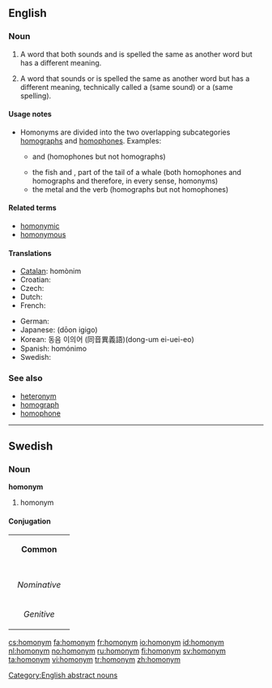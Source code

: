 {{wikipedia}}
==English==
{{nyms}}

===Noun===
{{en-noun}}

# {{semantics}} {{context|strict sense}} A word that both sounds and is spelled the same as another word but has a different meaning.
# {{context|loosely}} A word that sounds or is spelled the same as another word but has a different meaning, technically called a {{term|homophone}} (same sound) or a {{term|homograph}} (same spelling).

====Usage notes====
* Homonyms are divided into the two overlapping subcategories [[homograph]]s and [[homophone]]s. Examples:
** {{term|die}} and {{term|dye}} (homophones but not homographs)
** the fish {{term|fluke}} and {{term|fluke}}, part of the tail of a whale (both homophones and homographs and therefore, in every sense, homonyms)
** the metal {{term|lead}} and the verb {{term|lead}} (homographs but not homophones)

====Related terms====
* [[homonymic]]
* [[homonymous]]

====Translations====
{{trans-top|word with the same sound or spelling but different meaning}}
* [[Catalan]]: homònim {{m|n}}
* Croatian: {{t-|hr|homonim|m}}
* Czech: {{t+|cs|homonymum|n}}
* Dutch: {{t+|nl|homoniem|n}}
* French: {{t+|fr|homonyme|m|n}}
{{trans-mid}}
* German: {{t+|de|Homonym|n}}
* Japanese: {{Jpan|[[同音異義語]]}} (dōon igigo)
* Korean: 동음 이의어 (同音異義語)(dong-um ei-uei-eo)
* Spanish: homónimo {{m|n}}
* Swedish: {{t+|sv|homonym|c}}
{{trans-bottom}}

===See also===
* [[heteronym]]
* [[homograph]]
* [[homophone]]

[[Category:English abstract nouns]]

----

==Swedish==

===Noun===
'''homonym'''

# homonym

====Conjugation====
{| border=1 cellspacing=0
| bgcolor=#FFFFF0 colspan=5 align=center | '''Common'''
|-
|- bgcolor=#FFFFF0 align=center
! rowspan=2 |
| colspan=2 width=105 | ''Singular''
| colspan=2 | ''Plural''
|- bgcolor=#FFFFF0 align=center
| width=105 | ''Indefinite''
| width=105 | ''Definite''
| width=105 | ''Indefinite''
|  width=105 | ''Definite''
|- align=center
| width=105 bgcolor=#FFFFF0 | ''Nominative''
| [[homonym]]
| [[homonymer]]
| [[homonymen]]
| [[homonymerna]]
|- align=center
| width=105 bgcolor=#FFFFF0 | ''Genitive''
| [[homonyms]]
| [[homonymers]]
| [[homonymens]]
| [[homonymernas]]
|}

[[cs:homonym]]
[[fa:homonym]]
[[fr:homonym]]
[[io:homonym]]
[[id:homonym]]
[[nl:homonym]]
[[no:homonym]]
[[ru:homonym]]
[[fi:homonym]]
[[sv:homonym]]
[[ta:homonym]]
[[vi:homonym]]
[[tr:homonym]]
[[zh:homonym]]